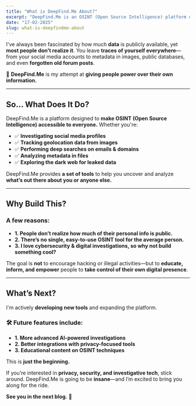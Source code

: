 ```yaml
---
title: "What is DeepFind.Me About?"
excerpt: "DeepFind.Me is an OSINT (Open Source Intelligence) platform designed to help you investigate digital footprints, analyze online information, and uncover hidden data—all in one place."
date: "17-02-2025"
slug: what-is-deepfindme-about
---
```


I've always been fascinated by how much **data** is publicly available, yet **most people don’t realize it**. You leave **traces of yourself everywhere**—from your social media accounts to metadata in images, public databases, and even **forgotten old forum posts**.  

🔎 **DeepFind.Me** is my attempt at **giving people power over their own information.**  

---

<h2 class="text-2xl font-semibold text-cyan-400 my-4">So… What Does It Do? </h2>  

DeepFind.Me is a platform designed to **make OSINT (Open Source Intelligence) accessible to everyone.** Whether you're:  

- ✅ **Investigating social media profiles**   
- ✅ **Tracking geolocation data from images**   
- ✅ **Performing deep searches on emails & domains** 
- ✅ **Analyzing metadata in files**   
- ✅ **Exploring the dark web for leaked data**  

DeepFind.Me provides **a set of tools** to help you uncover and analyze **what’s out there about you or anyone else.**  

---

<h2 class="text-2xl font-semibold text-cyan-400 my-4">Why Build This? </h2> 

<h3 class="text-xl font-semibold text-cyan-400 my-4">A few reasons: </h3>  

- **1. People don’t realize how much of their personal info is public.**  
- **2. There’s no single, easy-to-use OSINT tool for the average person.**  
- **3. I love cybersecurity & digital investigations, so why not build something cool?** 

The goal is **not** to encourage hacking or illegal activities—but to **educate, inform, and empower** people to **take control of their own digital presence**.  

---

<h2 class="text-2xl font-semibold text-cyan-400 my-4">What’s Next? </h2> 

I'm actively **developing new tools** and expanding the platform.  

<h3 class="text-xl font-semibold text-cyan-400 my-4">🛠️ Future features include: </h3>

- **1. More advanced AI-powered investigations** 
- **2. Better integrations with privacy-focused tools** 
- **3. Educational content on OSINT techniques**   

This is **just the beginning.**  

If you’re interested in **privacy, security, and investigative tech**, stick around. DeepFind.Me is going to be **insane**—and I’m excited to bring you along for the ride.  

**See you in the next blog.** 👀  